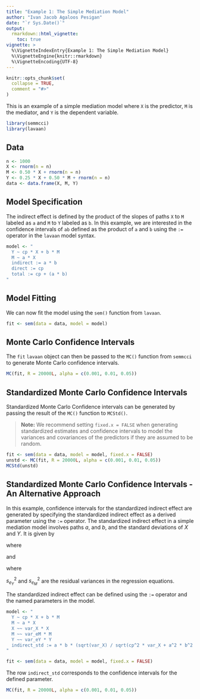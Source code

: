 ```yaml
---
title: "Example 1: The Simple Mediation Model"
author: "Ivan Jacob Agaloos Pesigan"
date: "`r Sys.Date()`"
output:
  rmarkdown::html_vignette:
    toc: true
vignette: >
  %\VignetteIndexEntry{Example 1: The Simple Mediation Model}
  %\VignetteEngine{knitr::rmarkdown}
  %\VignetteEncoding{UTF-8}
---
```


```r
knitr::opts_chunk$set(
  collapse = TRUE,
  comment = "#>"
)
```

This is an example of a simple mediation model
where `X` is the predictor, `M` is the mediator,
and `Y` is the dependent variable.

```r
library(semmcci)
library(lavaan)
```

## Data

```r
n <- 1000
X <- rnorm(n = n)
M <- 0.50 * X + rnorm(n = n)
Y <- 0.25 * X + 0.50 * M + rnorm(n = n)
data <- data.frame(X, M, Y)
```

## Model Specification

The indirect effect is defined by the product of the slopes
of paths `X` to `M` labeled as `a` and `M` to `Y` labeled as `b`.
In this example, we are interested in the confidence intervals of `ab`
defined as the product of `a` and `b` using the `:=` operator
in the `lavaan` model syntax.

```r
model <- "
  Y ~ cp * X + b * M
  M ~ a * X
  indirect := a * b
  direct := cp
  total := cp + (a * b)
"
```

## Model Fitting

We can now fit the model using the `sem()` function from `lavaan`.

```r
fit <- sem(data = data, model = model)
```

## Monte Carlo Confidence Intervals

The `fit` `lavaan` object can then be passed to the `MC()` function from `semmcci`
to generate Monte Carlo confidence intervals.

```r
MC(fit, R = 20000L, alpha = c(0.001, 0.01, 0.05))
```

## Standardized Monte Carlo Confidence Intervals

Standardized Monte Carlo Confidence intervals can be generated by passing the result of the `MC()` function to `MCStd()`.

> **Note:** We recommend setting `fixed.x = FALSE` when generating standardized estimates and confidence intervals to model the variances and covariances of the predictors if they are assumed to be random.

```r
fit <- sem(data = data, model = model, fixed.x = FALSE)
unstd <- MC(fit, R = 20000L, alpha = c(0.001, 0.01, 0.05))
MCStd(unstd)
```

## Standardized Monte Carlo Confidence Intervals - An Alternative Approach

In this example, confidence intervals for the standardized indirect effect
are generated by specifying the standardized indirect effect
as a derived parameter using the `:=` operator.
The standardized indirect effect in a simple mediation model
involves paths $a$, and $b$,
and the standard deviations of $X$ and $Y$.
It is given by

\begin{equation}
  a b
  \frac{s_X}{s_Y}
\end{equation}

\noindent where

\begin{equation}
  s_X
  =
  \sqrt{
    s_{X}^{2}
  }
\end{equation}

\noindent and

\begin{equation}
  s_Y
  =
  \sqrt{
    c^{\prime 2} s_{X}^{2}
    + a^2 b^2 s_{X}^{2}
    + b^2 s_{e_{M}}^{2}
    + 2 c^{\prime} b a s_{X}^{2}
    + s_{e_{Y}}^{2}
  }
\end{equation}

\noindent where

\noindent $s_{e_{Y}}^{2}$ and $s_{e_{M}}^{2}$ are the residual variances
in the regression equations.

The standardized indirect effect can be defined using the `:=` operator
and the named parameters in the model.

```r
model <- "
  Y ~ cp * X + b * M
  M ~ a * X
  X ~~ var_X * X
  M ~~ var_eM * M
  Y ~~ var_eY * Y
  indirect_std := a * b * (sqrt(var_X) / sqrt(cp^2 * var_X + a^2 * b^2 * var_X + b^2 * var_eM + 2 * cp * b * a * var_X + var_eY))
"
```

```r
fit <- sem(data = data, model = model, fixed.x = FALSE)
```

The row `indirect_std` corresponds to the confidence intervals for the defined parameter.

```r
MC(fit, R = 20000L, alpha = c(0.001, 0.01, 0.05))
```
